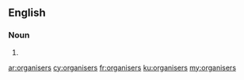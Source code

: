 ==English==

===Noun===
{{head|en|plural}}

# {{plural of|organiser|lang=en}}

[[ar:organisers]]
[[cy:organisers]]
[[fr:organisers]]
[[ku:organisers]]
[[my:organisers]]